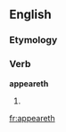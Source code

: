 ==English==

===Etymology===
{{suffix|appear|eth|lang=en}}

===Verb===
'''appeareth'''

# {{en-archaic third-person singular of|appear}}

[[fr:appeareth]]